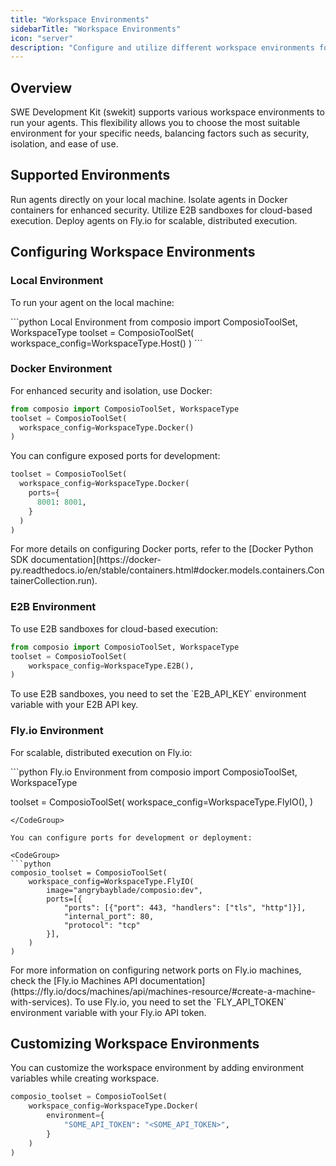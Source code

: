 ```yaml
---
title: "Workspace Environments"
sidebarTitle: "Workspace Environments"
icon: "server"
description: "Configure and utilize different workspace environments for running your SWE agents"
---
```


## Overview

SWE Development Kit (swekit) supports various workspace environments to run your agents. This flexibility allows you to choose the most suitable environment for your specific needs, balancing factors such as security, isolation, and ease of use.

## Supported Environments

<CardGroup cols={2}>
  <Card
    title="Local"
    icon="laptop"
    href="#local-environment"
  >
    Run agents directly on your local machine.
  </Card>
  <Card
    title="Docker"
    icon="docker"
    href="#docker-environment"
  >
    Isolate agents in Docker containers for enhanced security.
  </Card>
  <Card
    title="E2B"
    icon="cloud"
    href="#e2b-environment"
  >
    Utilize E2B sandboxes for cloud-based execution.
  </Card>
  <Card
    title="Fly.io"
    icon="plane"
    href="#flyio-environment"
  >
    Deploy agents on Fly.io for scalable, distributed execution.
  </Card>
</CardGroup>

## Configuring Workspace Environments

### Local Environment

To run your agent on the local machine:

<CodeGroup>
  ```python Local Environment
from composio import ComposioToolSet, WorkspaceType
toolset = ComposioToolSet(
    workspace_config=WorkspaceType.Host()
)
```
</CodeGroup>


### Docker Environment

For enhanced security and isolation, use Docker:
<CodeGroup>
  ```python Docker Environment
from composio import ComposioToolSet, WorkspaceType
toolset = ComposioToolSet(
    workspace_config=WorkspaceType.Docker()
)
```
</CodeGroup>

You can configure exposed ports for development:
<CodeGroup>
```python Opening ports on Docker for web apps
toolset = ComposioToolSet(
  workspace_config=WorkspaceType.Docker(
    ports={
      8001: 8001,
    }
  )
)
```
</CodeGroup>
<Info>
  For more details on configuring Docker ports, refer to the [Docker Python SDK documentation](https://docker-py.readthedocs.io/en/stable/containers.html#docker.models.containers.ContainerCollection.run).
</Info>

### E2B Environment

To use E2B sandboxes for cloud-based execution:
<CodeGroup>
```python E2B Environment
from composio import ComposioToolSet, WorkspaceType
toolset = ComposioToolSet(
    workspace_config=WorkspaceType.E2B(),
)

```
</CodeGroup>

<Warning>
  To use E2B sandboxes, you need to set the `E2B_API_KEY` environment variable with your E2B API key.
</Warning>

### Fly.io Environment

For scalable, distributed execution on Fly.io:

<CodeGroup>
```python Fly.io Environment
from composio import ComposioToolSet, WorkspaceType

toolset = ComposioToolSet(
    workspace_config=WorkspaceType.FlyIO(),
)
```
</CodeGroup>

You can configure ports for development or deployment:

<CodeGroup>
```python
composio_toolset = ComposioToolSet(
    workspace_config=WorkspaceType.FlyIO(
        image="angrybayblade/composio:dev",
        ports=[{
            "ports": [{"port": 443, "handlers": ["tls", "http"]}],
            "internal_port": 80,
            "protocol": "tcp"
        }],
    )
)
```
</CodeGroup>

<Info>
  For more information on configuring network ports on Fly.io machines, check the [Fly.io Machines API documentation](https://fly.io/docs/machines/api/machines-resource/#create-a-machine-with-services).
</Info>

<Warning>
  To use Fly.io, you need to set the `FLY_API_TOKEN` environment variable with your Fly.io API token.
</Warning>

## Customizing Workspace Environments

You can customize the workspace environment by adding environment variables while creating workspace.
<CodeGroup>
``` python Add environment variables to workspace
composio_toolset = ComposioToolSet(
    workspace_config=WorkspaceType.Docker(
        environment={
            "SOME_API_TOKEN": "<SOME_API_TOKEN>",
        }
    )
)
```
</CodeGroup>